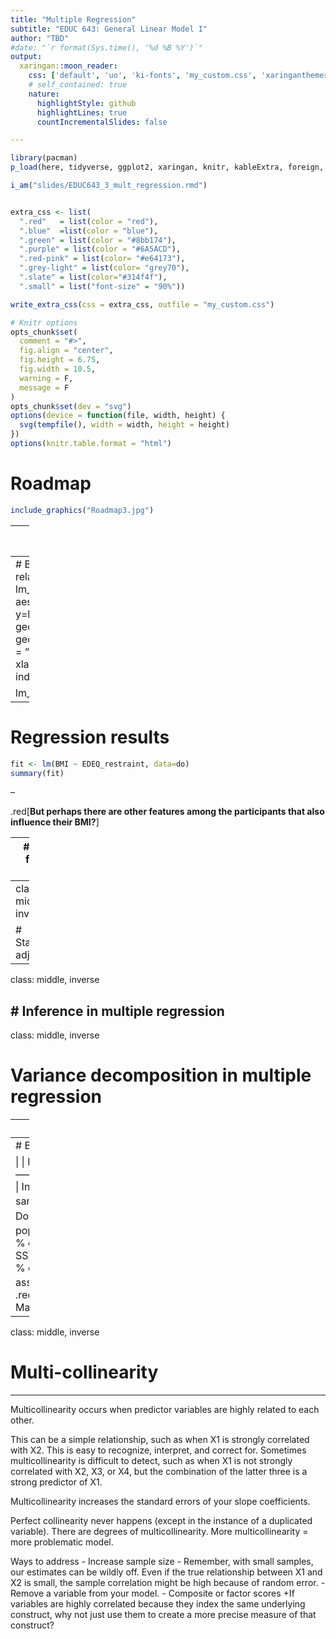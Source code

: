 ```yaml
---
title: "Multiple Regression"
subtitle: "EDUC 643: General Linear Model I"
author: "TBD"
#date: "`r format(Sys.time(), '%d %B %Y')`"
output:
  xaringan::moon_reader:
    css: ['default', 'uo', 'ki-fonts', 'my_custom.css', 'xaringanthemer.css']
    # self_contained: true
    nature:
      highlightStyle: github
      highlightLines: true
      countIncrementalSlides: false

---
```


```R
library(pacman)
p_load(here, tidyverse, ggplot2, xaringan, knitr, kableExtra, foreign, broom, xaringanthemer)

i_am("slides/EDUC643_3_mult_regression.rmd")


extra_css <- list(
  ".red"   = list(color = "red"),
  ".blue"  =list(color = "blue"),
  ".green" = list(color = "#8bb174"),
  ".purple" = list(color = "#6A5ACD"),
  ".red-pink" = list(color= "#e64173"),
  ".grey-light" = list(color= "grey70"),
  ".slate" = list(color="#314f4f"),
  ".small" = list("font-size" = "90%"))

write_extra_css(css = extra_css, outfile = "my_custom.css")

# Knitr options
opts_chunk$set(
  comment = "#>",
  fig.align = "center",
  fig.height = 6.75,
  fig.width = 10.5,
  warning = F,
  message = F
)
opts_chunk$set(dev = "svg")
options(device = function(file, width, height) {
  svg(tempfile(), width = width, height = height)
})
options(knitr.table.format = "html")

```
# Roadmap

```r
include_graphics("Roadmap3.jpg")
```
---
# A motivating question

Using real-world data about the dietary habits, health, and self-appraisals of younger males, we aim to answer the following RQ:

- .blue[**Does dietary restraint predict BMI among younger adult males?**]

```r
do <- read.spss(here::here("data/male_do_eating.sav"), to.data.frame=T) %>% 
  drop_na()
do <- rownames_to_column(do, "id")
do <- select(do, -c(Study_ID))
str(do)
```
---
# Bivariate relationship
```r
lm_plot <- ggplot(do, aes(x=EDEQ_restraint, y=BMI)) + 
  geom_point() +
  geom_smooth(method = "lm", se=F) +
  xlab("Dietary restraint index")

lm_plot
```

---
# Regression results

```r
fit <- lm(BMI ~ EDEQ_restraint, data=do)
summary(fit)
```

--

.red[**But perhaps there are other features among the participants that also influence their BMI?**]

---
# Goals for the unit

- Articulate the concepts of multiple regression and .red["statistical adjustment"]
- Distinguish between the substantive implications of the terms .red["statistical control"] and .red["statistical adjustment"]
- Estimate the parameters of a multiple regression model
- Visually display the results of multiple regresion models
- State the main effects assumption and what the implication would be if it is violated
- Conduct statistical inference tests of single predictors ($t$-test) and full model ($F$-test) in multiple regression
- Decompose the total variance into its component parts (model and residual) and use the $R^{2}$ statistic to describe this decomposition
- Describe problems for regression associated with the phenomenon of multicollinearity
- Use visual schema (e.g., Venn diagrams) to assess regression models for the potential of multicollinearity
- Use statistical results (e.g., correlation matrices or heat maps) to assess regression models for the potential of multicollinearity
- Describe and implement some solutions to multi-collinearity

---
class: middle, inverse

# Statistical adjustment

---
class: middle, inverse

# Inference in multiple regression
---

class: middle, inverse

# Variance decomposition in multiple regression

---
# Bivariate v. multiple regression

|                     |  Bivariate regression       |   Multiple regression
|----------------------------------------------------------------------------
| Model specification | $\hat{Y}=\hat{\beta_{0}} + \hat{\beta_{1}}\mathbf{X}_{1}$ | $\hat{Y}=\hat{\beta_{0}} + \hat{\beta_{1}}\mathbf{X}_{1} + \hat{\beta_{2}}\mathbf{X}_{2} + \cdots \hat{\beta_{k}}\mathbf{X}_{k}$
| Interpretation of $\hat{\beta_{0}}$ | Predicted value of Y when X=0 | Predicted value of Y when .red[all] Xs = 0
| Interpretation of $\hat{\beta_{1}}$ | Difference in Y per 1 unit of X | Difference in Y per 1 unit difference in $X_{1}$, adjusting for $X_{2} \cdots X_{k}$
| Graphical representation | Fitted line     | Fitted plane in 3D (with two Xs) <br> Plot with prototypical lines
| Residuals   | Distance between observation and fitted .red-pink[line] | Distance between line and fitted .red-pink[plane]
| Inference: $t$-tests | $H_{0} = \beta_{1} = 0$ <br> Is there a relationship between X and Y in pop? | $H_{0} = \beta_{1} = 0$ <br> Adjusting for  $X_{2} \cdots X_{k}$ is there a relationship between $X_{1}$ and Y in the population? <br> Repeat for each X

---
# Bivariate v. multiple regression

|                     |  Bivariate regression       |   Multiple regression
|----------------------------------------------------------------------------
| Inference: $F$-test | $H_{0} = \beta_{1} = 0$ <br> same result as $t$-test |  $H_{0} = \textrm{all } \beta_{1} = 0$ <br> Does *any* predictor have a relationship with Y in the population?
| $R^{2}$ | $\frac{Regress SS}{Total SS}$ <br> % of variation in Y explained by X | $\frac{Regress SS}{Total SS}$ <br> % of variation in Y explained by $X_{1} \cdots X_{k}$ 
| Regression assumptions | See prior unit          | Same as bivariate, but .red[**at each combination of the Xs**]. <br> Main effects assumption





---
class: middle, inverse

# Multi-collinearity

---
Multicollinearity occurs when predictor variables are highly related to each other.

This can be a simple relationship, such as when X1 is strongly correlated with X2. This is easy to recognize, interpret, and correct for.
Sometimes multicollinearity is difficult to detect, such as when X1 is not strongly correlated with X2, X3, or X4, but the combination of the latter three is a strong predictor of X1.

Multicollinearity increases the standard errors of your slope coefficients.

Perfect collinearity never happens (except in the instance of a duplicated variable). There are degrees of multicollinearity. More multicollinearity = more problematic model.

Ways to address
- Increase sample size
- Remember, with small samples, our estimates can be wildly off. Even if the true relationship between X1 and X2 is small, the sample correlation might be high because of random error.
- Remove a variable from your model.
- Composite or factor scores
 +If variables are highly correlated because they index the same underlying construct, why not just use them to create a more precise measure of that construct?